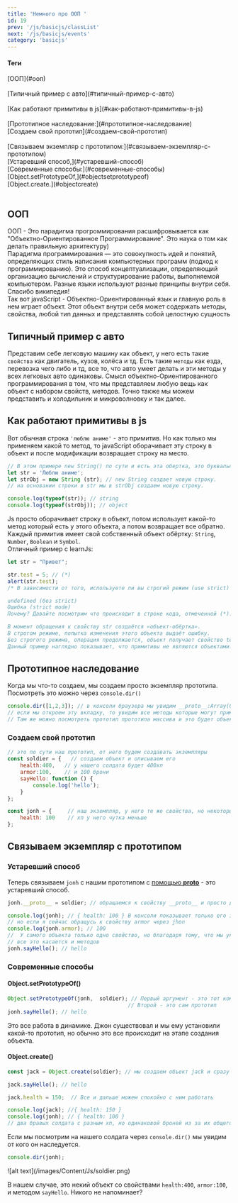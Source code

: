 ```yaml
---
title: 'Немного про ООП '
id: 19
prev: '/js/basicjs/classList'
next: '/js/basicjs/events'
category: 'basicjs'
---
```


#### Теги

<div className = 'tag_js'>[ООП](#ооп)</div> <br/>
<div className = 'tag_js'>[Типичный пример с авто](#типичный-пример-с-авто)</div> <br/>
<div className = 'tag_js'>[Как работают примитивы в js](#как-работают-примитивы-в-js)</div> <br/>
<div className = 'tag_js'>[Прототипное наследование:](#прототипное-наследование)</div>
<div className = 'mini_tag_js'>[Создаем свой прототип](#создаем-свой-прототип)</div> <br/>
<div className = 'tag_js'>[Связываем экземпляр с прототипом:](#связываем-экземпляр-с-прототипом)</div> 
<div className = 'mini_tag_js'>[Устаревший способ,](#устаревший-способ)</div> 
<div className = 'mini_tag_js'>[Современные способы:](#современные-способы)</div> 
<div className = 'mini_tag_js'>[Object.setPrototypeOf,](#objectsetprototypeof)</div>
<div className = 'mini_tag_js'>[Object.create.](#objectcreate)</div> <br/>



## ООП ##
ООП - Это парадигма прогроммирования расшифровывается как "Объектно-Ориентированное Программирование".
Это наука о том как делать правильную архитектуру)<br/>
Парадигма программирования — это совокупность идей и понятий, определяющих стиль написания компьютерных программ (подход к программированию).
Это способ концептуализации, определяющий организацию вычислений и структурирование работы, выполняемой компьютером. Разные языки используют разные принципы внутри себя.
Спасибо википедия!<br/>
Так вот javaScript - Объектно-Ориентированный язык и главную роль в нем играет объект.
Этот объект внутри себя может содержать методы, свойства, любой тип данных и представлять собой целостную сущность

## Типичный пример с авто

Представим себе легковую машину как объект, у него есть такие `свойства` как двигатель, кузов, колёса и тд.
Есть такие `методы` как езда, перевозка чего либо и тд, все то, что авто умеет делать и эти методы у всех легковых авто одинаковы.
Смысл объектно-Ориентированного программирования в том, что мы представляем любую вещь как объект с набором свойств, методов.
Точно также мы можем представить и холодильник и микроволновку и так далее.

##  Как работают примитивы в js

Вот обычная строка `'люблю аниме'` - это примитив.
Но как только мы применяем какой то метод, то javaScript оборачивает эту строку в объект и после модификации возвращает строку на место.
```javaScript
// В этом примере new String() по сути и есть эта обертка, это буквальный пример.
let str = 'Люблю аниме';
let strObj = new String (str); // new String создает новую строку.
// на основании строки в str мы в strObj создаем новую строку.

console.log(typeof(str)); // string
console.log(typeof(strObj)); // object
```
Js просто оборачивает строку в объект, потом использует какой-то метод который есть у этого объекта, а потом возвращает все обратно.
Каждый примитив имеет свой собственный объект обёртку: `String`, `Number`, `Boolean` и `Symbol`.<br/>
Отличный пример с learnJs:
```javaScript
let str = "Привет";

str.test = 5; // (*)
alert(str.test);
/* В зависимости от того, используете ли вы строгий режим (use strict) или нет, результат может быть:

undefined (без strict)
Ошибка (strict mode)
Почему? Давайте посмотрим что происходит в строке кода, отмеченной (*):

В момент обращения к свойству str создаётся «объект-обёртка».
В строгом режиме, попытка изменения этого объекта выдаёт ошибку.
Без строгого режима, операция продолжается, объект получает свойство test, но после этого он удаляется, так что на последней линии str больше не имеет свойства test.
Данный пример наглядно показывает, что примитивы не являются объектами. */
```
##  Прототипное наследование

Когда мы что-то создаем, мы создаем просто экземпляр прототипа. Посмотреть это можно через `console.dir()`
```javaScript
console.dir([1,2,3]); // в консоли браузера мы увидим __proto__:Array(0)
// если мы откроем эту вкладку, то увидим все методы которые могут применяться к массивам.
// Там же можно посмотреть прототип прототипа массива и это будет объект, все приходит к объекту
```
### Создаем свой прототип

```javaScript
// это по сути наш прототип, от него будем создавать экземпляры
const soldier = {   // создаем объект и описываем его
    health:400,   // у нашего солдата будет 400хп
    armor:100,    // и 100 брони
    sayHello: function () {
        console.log('hello');
    }
};

const jonh = {     // наш экземпляр, у него те же свойства, но некоторые отличаются в виду его особеностей
    health: 100    // хп у него чутка меньше
};
```
## Связываем экземпляр с прототипом ##

### Устаревший способ ###

Теперь связываем `jonh` с нашим прототипом с [помощью  __proto__]()  -  это устаревший способ.
```javaScript
jonh.__proto__ = soldier; // обращаемся к свойству __proto__ и просто добавляем туда экземпляр.

console.log(jonh); // { health: 100 } В консоли показывает только его здоровье
// но если я сейчас обращусь к свойству armor через jhon
console.log(jonh.armor); // 100
//  У самого объекта только одно свойство, но благодаря тому, что мы указали прототип он так же получил и свойства прототипа!
// все это касается и методов
jonh.sayHello(); // hello
```

### Современные способы ###

#### Object.setPrototypeOf() ####
```javaScript
Object.setPrototypeOf(jonh,  soldier); // Первый аргумент - это тот кому мы назначаем прототип
                                      // Второй - это сам прототип
jonh.sayHello(); // hello
```
Это все работа в динамике. Джон существовал и мы ему установили какой-то прототип,
но обычно это все происходит на этапе создания объекта.

#### Object.create() ####
```javaScript
const jack = Object.create(soldier); // мы создаем объект jack и сразу назначили ему прототип!

jack.sayHello(); // hello

jack.health = 150;  // Все и дальше можем спокойно с ним работать

console.log(jack); //{ health: 150 }
console.log(jonh); // { health: 100 }
// два бравых солдата с разным хп, но одинаковой броней из за их общего прототипа
```
Если мы посмотрим на нашего солдата через `console.dir()` мы увидим от кого он наследуется.
```javaScript
console.dir(jonh);
```

<div className='container-img'> <span className="img"> ![alt text](/images/Content/Js/soldier.png) </span></div>

В нашем случае, это некий объект со свойствами  `health:400`, `armor:100`, и методом `sayHello`. Никого не напоминает?
